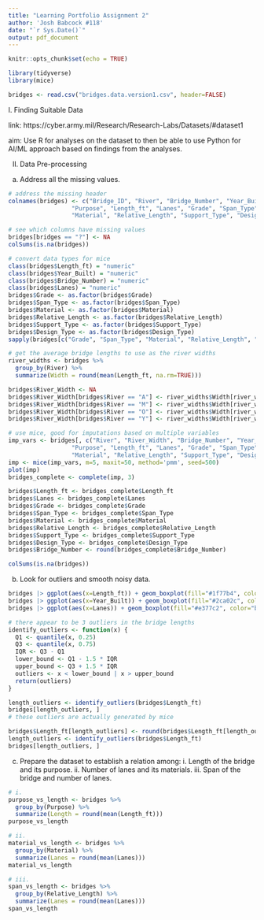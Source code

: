 ---
title: "Learning Portfolio Assignment 2"
author: 'Josh Babcock #118'
date: "`r Sys.Date()`"
output: pdf_document
---

```{r setup, include=FALSE}
knitr::opts_chunk$set(echo = TRUE)

library(tidyverse)
library(mice)

bridges <- read.csv("bridges.data.version1.csv", header=FALSE)

```


I. Finding Suitable Data

link: https://cyber.army.mil/Research/Research-Labs/Datasets/#dataset1

aim: Use R for analyses on the dataset to then be able to use Python for AI/ML approach based on findings from the analyses.


II. Data Pre-processing

  a. Address all the missing values.

```{r}
# address the missing header
colnames(bridges) <- c("Bridge_ID", "River", "Bridge_Number", "Year_Built", 
                  "Purpose", "Length_ft", "Lanes", "Grade", "Span_Type",
                  "Material", "Relative_Length", "Support_Type", "Design_Type")

# see which columns have missing values
bridges[bridges == "?"] <- NA
colSums(is.na(bridges))

# convert data types for mice
class(bridges$Length_ft) = "numeric"
class(bridges$Year_Built) = "numeric"
class(bridges$Bridge_Number) = "numeric"
class(bridges$Lanes) = "numeric"
bridges$Grade <- as.factor(bridges$Grade)
bridges$Span_Type <- as.factor(bridges$Span_Type)
bridges$Material <- as.factor(bridges$Material)
bridges$Relative_Length <- as.factor(bridges$Relative_Length)
bridges$Support_Type <- as.factor(bridges$Support_Type)
bridges$Design_Type <- as.factor(bridges$Design_Type)
sapply(bridges[c("Grade", "Span_Type", "Material", "Relative_Length", "Support_Type", "Design_Type")], class)

# get the average bridge lengths to use as the river widths
river_widths <- bridges %>%
  group_by(River) %>%
  summarize(Width = round(mean(Length_ft, na.rm=TRUE)))

bridges$River_Width <- NA
bridges$River_Width[bridges$River == "A"] <- river_widths$Width[river_widths$River == "A"]  # Allegheny
bridges$River_Width[bridges$River == "M"] <- river_widths$Width[river_widths$River == "M"]  # Monongahela
bridges$River_Width[bridges$River == "O"] <- river_widths$Width[river_widths$River == "O"]  # Ohio
bridges$River_Width[bridges$River == "Y"] <- river_widths$Width[river_widths$River == "Y"]  # Y- ?

# use mice, good for imputations based on multiple variables
imp_vars <- bridges[, c("River", "River_Width", "Bridge_Number", "Year_Built",
                  "Purpose", "Length_ft", "Lanes", "Grade", "Span_Type",
                  "Material", "Relative_Length", "Support_Type", "Design_Type")]
imp <- mice(imp_vars, m=5, maxit=50, method='pmm', seed=500)
plot(imp)
bridges_complete <- complete(imp, 3)

bridges$Length_ft <- bridges_complete$Length_ft
bridges$Lanes <- bridges_complete$Lanes
bridges$Grade <- bridges_complete$Grade
bridges$Span_Type <- bridges_complete$Span_Type
bridges$Material <- bridges_complete$Material
bridges$Relative_Length <- bridges_complete$Relative_Length
bridges$Support_Type <- bridges_complete$Support_Type
bridges$Design_Type <- bridges_complete$Design_Type
bridges$Bridge_Number <- round(bridges_complete$Bridge_Number)

colSums(is.na(bridges))

```

  b. Look for outliers and smooth noisy data.

```{r}
bridges |> ggplot(aes(x=Length_ft)) + geom_boxplot(fill="#1f77b4", color="black")
bridges |> ggplot(aes(x=Year_Built)) + geom_boxplot(fill="#2ca02c", color="black")
bridges |> ggplot(aes(x=Lanes)) + geom_boxplot(fill="#e377c2", color="black")

# there appear to be 3 outliers in the bridge lengths
identify_outliers <- function(x) {
  Q1 <- quantile(x, 0.25)
  Q3 <- quantile(x, 0.75)
  IQR <- Q3 - Q1
  lower_bound <- Q1 - 1.5 * IQR
  upper_bound <- Q3 + 1.5 * IQR
  outliers <- x < lower_bound | x > upper_bound
  return(outliers)
}

length_outliers <- identify_outliers(bridges$Length_ft)
bridges[length_outliers, ]
# these outliers are actually generated by mice

bridges$Length_ft[length_outliers] <- round(bridges$Length_ft[length_outliers] * 0.75)
length_outliers <- identify_outliers(bridges$Length_ft)
bridges[length_outliers, ]
```

  c. Prepare the dataset to establish a relation among:
    i. Length of the bridge and its purpose.
    ii. Number of lanes and its materials.
    iii. Span of the bridge and number of lanes.

```{r}
# i.
purpose_vs_length <- bridges %>%
  group_by(Purpose) %>%
  summarize(Length = round(mean(Length_ft)))
purpose_vs_length

# ii.
material_vs_length <- bridges %>%
  group_by(Material) %>%
  summarize(Lanes = round(mean(Lanes)))
material_vs_length

# iii.
span_vs_length <- bridges %>%
  group_by(Relative_Length) %>%
  summarize(Lanes = round(mean(Lanes)))
span_vs_length
```